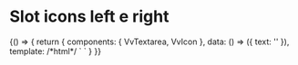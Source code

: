 

<Meta title="Components/Textarea/Slots" component={VvTextarea} />

# Slot icons left e right

<Canvas>
	<Story name="left-right-slots">
		{() => {
			return {
				components: { VvTextarea, VvIcon },
				data: () => ({ text: '' }),
				template:
					/*html*/
					`
					<vv-textarea name="r1" v-model:modelValue="text">
						<template v-slot:icon-left="slotProps">
                            <VvIcon name="add"/>
                        </template>
                        <template v-slot:icon-right>
                            <button class="vv-button"> QUA! </button>
                        </template>
					</vv-input-text>
                    `
			}
		}}
	</Story>
</Canvas>
